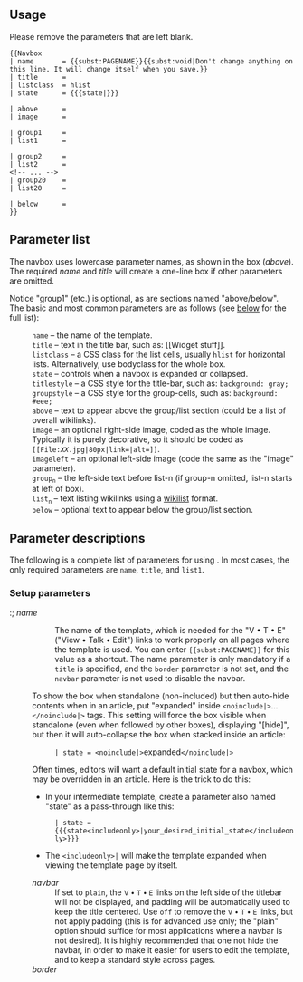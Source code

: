 {{doc/start}}
== Usage ==
Please remove the parameters that are left blank.

<pre style="overflow: auto;">{{Navbox
| name       = {{subst:PAGENAME}}{{subst:void|Don't change anything on this line. It will change itself when you save.}}
| title      =
| listclass  = hlist
| state      = {{{state|}}}

| above      =
| image      =

| group1     =
| list1      =

| group2     =
| list2      =
<!-- ... -->
| group20    =
| list20     =

| below      =
}}
</pre>

== Parameter list ==
{{Navbox
| name   = Navbox/doc
| state  = uncollapsed
| title  = {{{title}}}
| above  = {{{above}}}
| image  = {{{image}}}
| group1 = {{{group1}}}
| list1  = {{{list1}}}
| group2 = {{{group2}}}
| list2  = {{{list2}}}
| list3  = {{{list3}}} ''without {{{group3}}}''
| group4 = {{{group4}}}
| list4  = {{{list4}}}
| below  = {{{below}}}
}}

The navbox uses lowercase parameter names, as shown in the box (''above''). The required ''name'' and ''title'' will create a one-line box if other parameters are omitted.

Notice "group1" (etc.) is optional, as are sections named "above/below".
{{clear}}
The basic and most common parameters are as follows (see [[#Parameter descriptions|below]] for the full list):

: <code>name</code> – the name of the template.
: <code>title</code> – text in the title bar, such as: <nowiki>[[Widget stuff]]</nowiki>.
: <code>listclass</code> – a CSS class for the list cells, usually <code>hlist</code> for horizontal lists. Alternatively, use bodyclass for the whole box.
: <code>state</code> – controls when a navbox is expanded or collapsed.
: <code>titlestyle</code> – a CSS style for the title-bar, such as: <code>background: gray;</code>
: <code>groupstyle</code> – a CSS style for the group-cells, such as: <code>background: #eee;</code>
: <code>above</code> – text to appear above the group/list section (could be a list of overall wikilinks).
: <code>image</code> – an optional right-side image, coded as the whole image. Typically it is purely decorative, so it should be coded as <code><nowiki>[[File:</nowiki><var>XX</var><nowiki>.jpg|80px|link=|alt=]]</nowiki></code>.
: <code>imageleft</code> – an optional left-side image (code the same as the "image" parameter).
: <code>group<sub>n</sub></code> – the left-side text before list-n (if group-n omitted, list-n starts at left of box).
: <code>list<sub>n</sub></code> – text listing wikilinks using a [[wikipedia:Help:Lists|wikilist]] format.
: <code>below</code> – optional text to appear below the group/list section.

== Parameter descriptions ==
The following is a complete list of parameters for using {{tl|Navbox}}.  In most cases, the only required parameters are <code>name</code>, <code>title</code>, and <code>list1</code>.

=== Setup parameters ===
:; ''name''
:: The name of the template, which is needed for the "V&nbsp;• T&nbsp;• E" ("View&nbsp;• Talk&nbsp;• Edit") links to work properly on all pages where the template is used. You can enter <code><nowiki>{{subst:PAGENAME}}</nowiki></code> for this value as a shortcut.  The name parameter is only mandatory if a <code>title</code> is specified, and the <code>border</code> parameter is not set, and the <code>navbar</code> parameter is not used to disable the navbar.
:; ''state'' <span style="font-weight:normal;">[<code>autocollapse, collapsed, expanded, plain, off</code>]</span>
:* Defaults to <code>autocollapse</code>. A navbox with <code>autocollapse</code> will start out collapsed if there are two or more tables on the same page that use other collapsible tables. Otherwise, the navbox will be expanded. For the technically minded, see [[MediaWiki:Hydradark.js]].
:* If set to <code>collapsed</code>, the navbox will always start out in a collapsed state.
:* If set to <code>expanded</code>, the navbox will always start out in an expanded state.
:* If set to <code>plain</code>, the navbox will always be expanded with no [hide] link on the right, and the title will remain centered (by using padding to offset the <small>V&nbsp;• T&nbsp;• E</small> links).
:* If set to <code>off</code>, the navbox will always be expanded with no [hide] link on the right, but no padding will be used to keep the title centered.  This is for advanced use only; the "plain" option should suffice for most applications where the [show]/[hide] button needs to be hidden.
: To show the box when standalone (non-included) but then auto-hide contents when in an article, put "expanded" inside <code>&lt;noinclude|&gt;</code>...<code>&lt;/noinclude|&gt;</code> tags. This setting will force the box visible when standalone (even when followed by other boxes), displaying "[hide]", but then it will auto-collapse the box when stacked inside an article:
:: <code><nowiki>| state =&nbsp;</nowiki></code><code>&lt;noinclude|&gt;</code>expanded<code>&lt;/noinclude|&gt;</code>
: Often times, editors will want a default initial state for a navbox, which may be overridden in an article. Here is the trick to do this:
:* In your intermediate template, create a parameter also named "state" as a pass-through like this:
:: <code><nowiki>| state = {{{state<includeonly>|your_desired_initial_state</includeonly>}}}</nowiki></code>
:* The <code>&lt;includeonly&gt;</code><code>|</code> will make the template expanded when viewing the template page by itself.
:; ''navbar''
:: If set to <code>plain</code>, the <span style="font-size: 88%;">V&nbsp;• T&nbsp;• E</span> links on the left side of the titlebar will not be displayed, and padding will be automatically used to keep the title centered.  Use <code>off</code> to remove the <span style="font-size: 88%;">V&nbsp;• T&nbsp;• E</span> links, but not apply padding (this is for advanced use only; the "plain" option should suffice for most applications where a navbar is not desired). It is highly recommended that one not hide the navbar, in order to make it easier for users to edit the template, and to keep a standard style across pages.
:; ''border''
{{doc/end}}